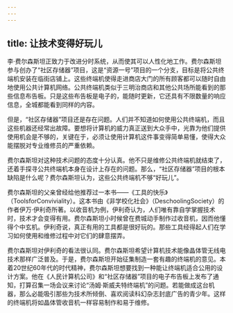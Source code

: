 ```yaml
---
---
---
```

title: 让技术变得好玩儿
---




李·费尔森斯坦正致力于改进分时系统，从而使其可以人性化地工作。费尔森斯坦参与创办了“社区存储器”项目，这是“资源一号”项目的一个分支，目标是将公共终端机安装在临街店铺上。这些终端机使得走进商店大门的所有顾客都可以随时自由地使用公共计算机网络。公共终端机类似于三明治商店和其他公共场所能看到的那些信息布告板。只是这些布告板是电子的，能随时更新，它还具有不限数量的响应信息，全城都能看到同样的内容。

但是，“社区存储器”项目还是存在问题。人们并不知道如何使用公共终端机，而且这些机器还经常出故障。要想将计算机的威力真正送到大众手中，光靠为他们提供使用机会是不够的，关键在于，必须让使用计算机这件事变得简单易懂，使得大众能摆脱对专业维修员的严重依赖。

费尔森斯坦对这种技术问题的态度十分认真。他不只是维修公共终端机就结束了，还着手探寻公共终端机本身在设计上存在的问题。那么，“社区存储器”项目的根本缺陷是什么呢？费尔森斯坦认为，这些公共终端机不够“好玩儿”。

费尔森斯坦的父亲曾经给他推荐过一本书——《工具的快乐》（ToolsforConviviality）。这本书由《非学校化社会》（DeschoolingSociety）的作者伊万·伊利奇所著。以收音机为例，伊利奇认为，人们唯有靠自学掌握技术时，技术才会变得有用。费尔森斯坦小时候曾在费城动手制作过收音机，因而他懂得个中玄机。伊利奇说，真正有用的工具都是很好玩的。那些工具经得起人们在学习如何使用和维修过程中对它们的肆意摆弄。

费尔森斯坦对伊利奇的看法很认同。费尔森斯坦希望计算机技术能像晶体管无线电技术那样广泛普及。于是，费尔森斯坦开始征集制造一套有趣的终端机的意见。本着20世纪60年代的时代精神，费尔森斯坦想要找到一种能让终端机适合公用的设计方案。他在《人民计算机公司》和“社区存储器”项目的电子布告板上发布了通知，打算召集一场会议来讨论“汤姆·斯威夫特终端机”的问题。若能做成这台机器，那么必能吸引那些为技术所倾倒、喜欢阅读科幻杂志封底广告的青少年。这样的终端机将如晶体管收音机一样容易制作和易于维修。